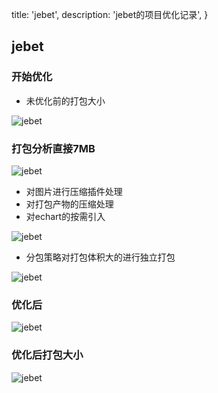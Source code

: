   title: 'jebet',
  description: 'jebet的项目优化记录',
}


## jebet

### 开始优化

- 未优化前的打包大小
 
![jebet](./image.png)

### 打包分析直接7MB
![jebet](./image1.png)

- 对图片进行压缩插件处理
- 对打包产物的压缩处理
- 对echart的按需引入

![jebet](./image3.png)

- 分包策略对打包体积大的进行独立打包

![jebet](./image5.png)


### 优化后

![jebet](./image2.png)

### 优化后打包大小

![jebet](./image4.png)


